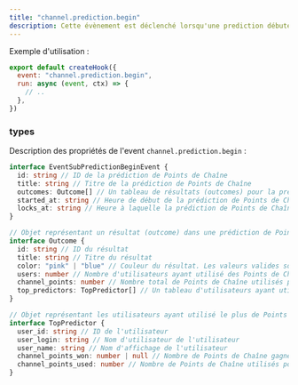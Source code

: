 ```yaml
---
title: "channel.prediction.begin"
description: Cette évènement est déclenché lorsqu'une prediction débute sur le live.
---
```


Exemple d'utilisation :

```javascript
export default createHook({
  event: "channel.prediction.begin",
  run: async (event, ctx) => {
    // ..
  },
})
```

### types

Description des propriétés de l'event `channel.prediction.begin` :

```typescript
interface EventSubPredictionBeginEvent {
  id: string // ID de la prédiction de Points de Chaîne
  title: string // Titre de la prédiction de Points de Chaîne
  outcomes: Outcome[] // Un tableau de résultats (outcomes) pour la prédiction de Points de Chaîne
  started_at: string // Heure de début de la prédiction de Points de Chaîne
  locks_at: string // Heure à laquelle la prédiction de Points de Chaîne se verrouillera automatiquement
}

// Objet représentant un résultat (outcome) dans une prédiction de Points de Chaîne
interface Outcome {
  id: string // ID du résultat
  title: string // Titre du résultat
  color: "pink" | "blue" // Couleur du résultat. Les valeurs valides sont "pink" et "blue".
  users: number // Nombre d'utilisateurs ayant utilisé des Points de Chaîne pour ce résultat
  channel_points: number // Nombre total de Points de Chaîne utilisés pour ce résultat
  top_predictors: TopPredictor[] // Un tableau d'utilisateurs ayant utilisé le plus de Points de Chaîne sur ce résultat
}

// Objet représentant les utilisateurs ayant utilisé le plus de Points de Chaîne sur un résultat
interface TopPredictor {
  user_id: string // ID de l'utilisateur
  user_login: string // Nom d'utilisateur de l'utilisateur
  user_name: string // Nom d'affichage de l'utilisateur
  channel_points_won: number | null // Nombre de Points de Chaîne gagnés (toujours null dans les événements de progression et de verrouillage de la prédiction)
  channel_points_used: number // Nombre de Points de Chaîne utilisés pour participer à la prédiction
}
```
